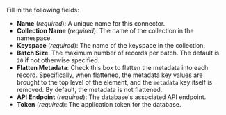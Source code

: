 Fill in the following fields:

- **Name** (_required_): A unique name for this connector.
- **Collection Name** (_required_): The name of the collection in the namespace.
- **Keyspace** (_required_): The name of the keyspace in the collection.
- **Batch Size**: The maximum number of records per batch. The default is `20` if not otherwise specified.
- **Flatten Metadata**: Check this box to flatten the metadata into each record. 
  Specifically, when flattened, the metadata key values are 
  brought to the top level of the element, and the `metadata` key itself is removed. By default, the metadata is not flattened.
- **API Endpoint** (_required_): The database's associated API endpoint.
- **Token** (_required_): The application token for the database.
